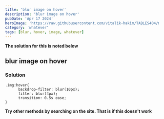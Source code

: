 ---
title: 'blur image on hover'
description: 'blur image on hover'
pubDate: 'Apr 17 2024'
heroImage: 'https://raw.githubusercontent.com/vitalik-hakim/TABLES404/main/error_b/misc.png'
category: 'whatever'
tags: [blur, hover, image, whatever]
---

**The solution for this is noted below**

## blur image on hover

### Solution

```whatever
.img:hover{
      backdrop-filter: blur(10px);
      filter: blur(4px);
      transition: 0.5s ease;
}
```
**Try other methods by searching on the site. That is if this doesn't work**
